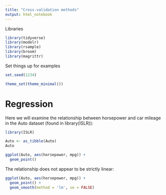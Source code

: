 ```yaml
---
title: "Cross-validation methods"
output: html_notebook
---
```


Libraries
```r
library(tidyverse)
library(modelr)
library(rsample)
library(broom)
library(magrittr)
```

Set things up for examples
```r
set.seed(1234)

theme_set(theme_minimal())
```

# Regression
Here we will examine the relationship between horsepower and car mileage in the Auto dataset (found in library(ISLR)):
```r
library(ISLR)

Auto <- as_tibble(Auto)
Auto
```

```r
ggplot(Auto, aes(horsepower, mpg)) + 
  geom_point()
```

The relationship does not appear to be strictly linear:
```r
ggplot(Auto, aes(horsepower, mpg)) +
  geom_point() + 
  geom_smooth(method = 'lm', se = FALSE)
```


```r

```







